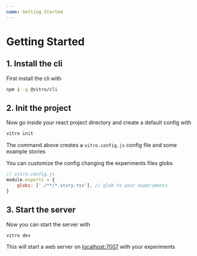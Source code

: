 ```yaml
---
name: Getting Started
---
```


# Getting Started

## 1. Install the cli

First install the cli with

```sh
npm i -g @vitro/cli
```

## 2. Init the project

Now go inside your react project directory and create a default config with

```sh
vitro init
```

The command above creates a `vitro.config.js` config file and some example stories

You can customize the config changing the experiments files globs

```js
// vitro.config.js
module.exports = {
    globs: ['./**/*.story.tsx'], // glob to your experiments
}
```

## 3. Start the server

Now you can start the server with

```sh
vitro dev
```

This will start a web server on [localhost:7007](http://localhost:7007) with your experiments
